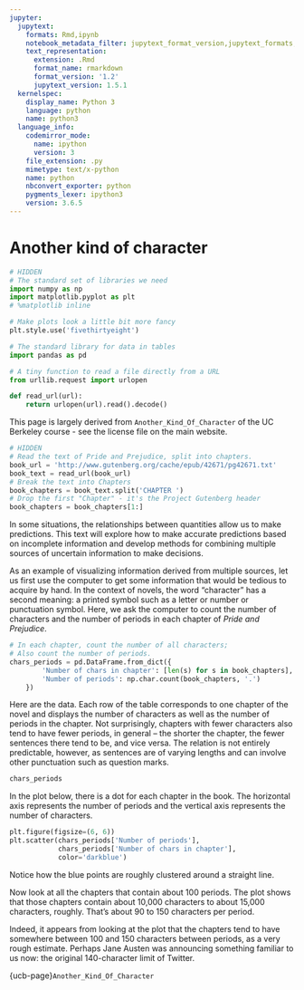 ```yaml
---
jupyter:
  jupytext:
    formats: Rmd,ipynb
    notebook_metadata_filter: jupytext_format_version,jupytext_formats,language_info
    text_representation:
      extension: .Rmd
      format_name: rmarkdown
      format_version: '1.2'
      jupytext_version: 1.5.1
  kernelspec:
    display_name: Python 3
    language: python
    name: python3
  language_info:
    codemirror_mode:
      name: ipython
      version: 3
    file_extension: .py
    mimetype: text/x-python
    name: python
    nbconvert_exporter: python
    pygments_lexer: ipython3
    version: 3.6.5
---
```


# Another kind of character

```python
# HIDDEN
# The standard set of libraries we need
import numpy as np
import matplotlib.pyplot as plt
# %matplotlib inline

# Make plots look a little bit more fancy
plt.style.use('fivethirtyeight')

# The standard library for data in tables
import pandas as pd

# A tiny function to read a file directly from a URL
from urllib.request import urlopen

def read_url(url):
    return urlopen(url).read().decode()
```

This page is largely derived from `Another_Kind_Of_Character` of the UC
Berkeley course \- see the license file on the main website.

```python
# HIDDEN
# Read the text of Pride and Prejudice, split into chapters.
book_url = 'http://www.gutenberg.org/cache/epub/42671/pg42671.txt'
book_text = read_url(book_url)
# Break the text into Chapters
book_chapters = book_text.split('CHAPTER ')
# Drop the first "Chapter" - it's the Project Gutenberg header
book_chapters = book_chapters[1:]
```

In some situations, the relationships between quantities allow us to make
predictions. This text will explore how to make accurate predictions based on
incomplete information and develop methods for combining multiple sources of
uncertain information to make decisions.

As an example of visualizing information derived from multiple sources, let us
first use the computer to get some information that would be tedious to
acquire by hand. In the context of novels, the word "character" has a second
meaning: a printed symbol such as a letter or number or punctuation symbol.
Here, we ask the computer to count the number of characters and the number of
periods in each chapter of *Pride and Prejudice*.

```python
# In each chapter, count the number of all characters;
# Also count the number of periods.
chars_periods = pd.DataFrame.from_dict({
        'Number of chars in chapter': [len(s) for s in book_chapters],
        'Number of periods': np.char.count(book_chapters, '.')
    })
```

Here are the data. Each row of the table corresponds to one chapter of the
novel and displays the number of characters as well as the number of periods
in the chapter. Not surprisingly, chapters with fewer characters also tend to
have fewer periods, in general – the shorter the chapter, the fewer sentences
there tend to be, and vice versa. The relation is not entirely predictable,
however, as sentences are of varying lengths and can involve other punctuation
such as question marks.

```python
chars_periods
```

In the plot below, there is a dot for each chapter in the book. The horizontal
axis represents the number of periods and the vertical axis represents the
number of characters.

```python
plt.figure(figsize=(6, 6))
plt.scatter(chars_periods['Number of periods'],
            chars_periods['Number of chars in chapter'],
            color='darkblue')
```

Notice how the blue points are roughly clustered around a straight line.

Now look at all the chapters that contain about 100 periods. The plot shows
that those chapters contain about 10,000 characters to about 15,000
characters, roughly. That's about 90 to 150 characters per period.

Indeed, it appears from looking at the plot that the chapters tend to have
somewhere between 100 and 150 characters between periods, as a very rough
estimate. Perhaps Jane Austen was announcing something familiar to us now: the
original 140-character limit of Twitter.

{ucb-page}`Another_Kind_Of_Character`
